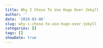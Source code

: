 ```yaml
---
title: Why I Chose To Use Hugo Over Jekyll
author: ''
date: '2019-03-06'
slug: why-i-chose-to-use-hugo-over-jekyll
categories: []
tags: []
showDate: true
---
```


